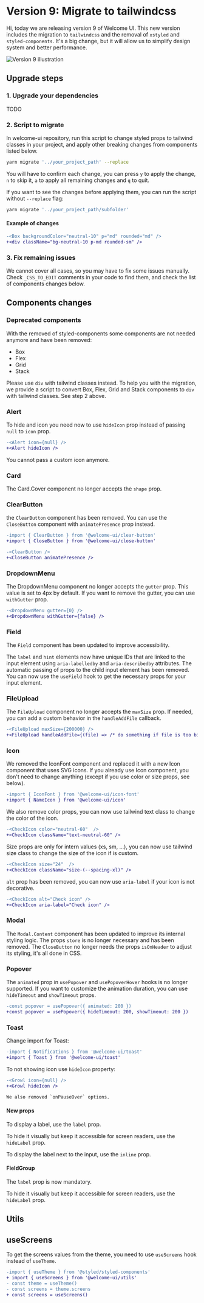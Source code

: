 # Version 9: Migrate to tailwindcss

Hi, today we are releasing version 9 of Welcome UI. This new version includes the migration to `tailwindcss` and the removal of `xstyled` and `styled-components`. It's a big change, but it will allow us to simplify design system and better performance.

![Version 9 illustration](https://www.welcome-ui.com/v9.png)

## Upgrade steps

### 1. Upgrade your dependencies

TODO

### 2. Script to migrate

In welcome-ui repository, run this script to change styled props to tailwind classes in your project, and apply other breaking changes from components listed below.

```bash
yarn migrate '../your_project_path' --replace
```

You will have to confirm each change, you can press `y` to apply the change, `n` to skip it, `a` to apply all remaining changes and `q` to quit.

If you want to see the changes before applying them, you can run the script without `--replace` flag:

```bash
yarn migrate '../your_project_path/subfolder'
```

#### Example of changes

```diff
-<Box backgroundColor="neutral-10" p="md" rounded="md" />
+<div className="bg-neutral-10 p-md rounded-sm" />
```

### 3. Fix remaining issues

We cannot cover all cases, so you may have to fix some issues manually. Check `_CSS_TO_EDIT` comments in your code to find them, and check the list of components changes below.

## Components changes

### Deprecated components

With the removed of styled-components some components are not needed anymore and have been removed:

- Box
- Flex
- Grid
- Stack

Please use `div` with tailwind classes instead. To help you with the migration, we provide a script to convert Box, Flex, Grid and Stack components to `div` with tailwind classes. See step 2 above.

### Alert

To hide and icon you need now to use `hideIcon` prop instead of passing `null` to `icon` prop.

```diff
-<Alert icon={null} />
+<Alert hideIcon />
```

You cannot pass a custom icon anymore.

### Card

The Card.Cover component no longer accepts the `shape` prop.

### ClearButton

the `ClearButton` component has been removed. You can use the `CloseButton` component with `animatePresence` prop instead.

```diff
-import { ClearButton } from '@welcome-ui/clear-button'
+import { CloseButton } from '@welcome-ui/close-button'

-<ClearButton />
+<CloseButton animatePresence />
```

### DropdownMenu

The DropdownMenu component no longer accepts the `gutter` prop. This value is set to 4px by default. If you want to remove the gutter, you can use `withGutter` prop.

```diff
-<DropdownMenu gutter={0} />
+<DropdownMenu withGutter={false} />
```

### Field

The `Field` component has been updated to improve accessibility.

The `label` and `hint` elements now have unique IDs that are linked to the input element using `aria-labelledby` and `aria-describedby` attributes.
The automatic passing of props to the child input element has been removed. You can now use the `useField` hook to get the necessary props for your input element.

### FileUpload

The `FileUpload` component no longer accepts the `maxSize` prop. If needed, you can add a custom behavior in the `handleAddFile` callback.

```diff
-<FileUpload maxSize={200000} />
+<FileUpload handleAddFile={(file) => /* do something if file is too big */ } />
```

### Icon

We removed the IconFont component and replaced it with a new Icon component that uses SVG icons. If you already use Icon component, you don't need to change anything (except if you use color or size props, see below).

```diff
-import { IconFont } from '@welcome-ui/icon-font'
+import { NameIcon } from '@welcome-ui/icon'
```

We also remove color props, you can now use tailwind text class to change the color of the icon.

```diff
-<CheckIcon color="neutral-60"  />
+<CheckIcon className="text-neutral-60" />
```

Size props are only for intern values (xs, sm, ...), you can now use tailwind size class to change the size of the icon if is custom.

```diff
-<CheckIcon size="24"  />
+<CheckIcon className="size-(--spacing-xl)" />
```

`alt` prop has been removed, you can now use `aria-label` if your icon is not decorative.

```diff
-<CheckIcon alt="Check icon" />
+<CheckIcon aria-label="Check icon" />
```

### Modal

The `Modal.Content` component has been updated to improve its internal styling logic. The props `store` is no longer necessary and has been removed.
The `CloseButton` no longer needs the props `isOnHeader` to adjust its styling, it's all done in CSS.

### Popover

The `animated` prop in `usePopover` and `usePopoverHover` hooks is no longer supported. If you want to customize the animation duration, you can use `hideTimeout` and `showTimeout` props.

```diff
-const popover = usePopover({ animated: 200 })
+const popover = usePopover({ hideTimeout: 200, showTimeout: 200 })
```

### Toast

Change import for Toast:

```diff
-import { Notifications } from '@welcome-ui/toast'
+import { Toast } from '@welcome-ui/toast'
```

To not showing icon use `hideIcon` property:

```diff
-<Growl icon={null} />
+<Growl hideIcon />

We also removed `onPauseOver` options.
```

#### New props
To display a label, use the `label` prop.

To hide it visually but keep it accessible for screen readers, use the `hideLabel` prop.

To display the label next to the input, use the `inline` prop.

#### FieldGroup
The `label` prop is now mandatory.

To hide it visually but keep it accessible for screen readers, use the `hideLabel` prop.

## Utils

## useScreens

To get the screens values from the theme, you need to use `useScreens` hook instead of `useTheme`.

```diff
-import { useTheme } from '@styled/styled-components'
+ import { useScreens } from '@welcome-ui/utils'
- const theme = useTheme()
- const screens = theme.screens
+ const screens = useScreens()
```
